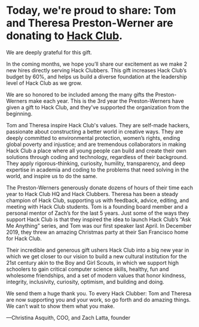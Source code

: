 
# Today, we're proud to share: Tom and Theresa Preston-Werner are donating <Amount amount="$500,000" /> to&nbsp;[Hack&nbsp;Club](https://hackclub.com).

We are deeply grateful for this gift.

In the coming months, we hope you’ll share our excitement as we make 2 new hires directly serving Hack Clubbers. This gift increases Hack Club’s budget by 60%, and helps us build a diverse foundation at the leadership level of Hack Club as we grow.

We are so honored to be included among the many gifts the Preston-Werners make each year. This is the 3rd year the Preston-Werners have given a gift to Hack Club, and they've supported the organization from the beginning.

Tom and Theresa inspire Hack Club's values. They are self-made hackers, passionate about constructing a better world in creative ways. They are deeply committed to environmental protection, women’s rights, ending global poverty and injustice; and are tremendous collaborators in making Hack Club a place where all young people can build and create their own solutions through coding and technology, regardless of their background. They apply rigorous-thinking, curiosity, humility, transparency, and deep expertise in academia and coding to the problems that need solving in the world, and inspire us to do the same.

The Preston-Werners generously donate dozens of hours of their time each year to Hack Club HQ and Hack Clubbers. Theresa has been a steady champion of Hack Club, supporting us with feedback, advice, editing, and meeting with Hack Club students. Tom is a founding board member and a personal mentor of Zach’s for the last 5 years. Just some of the ways they support Hack Club is that they inspired the idea to launch Hack Club’s “Ask Me Anything” series, and Tom was our first speaker last April. In December 2019, they threw an amazing Christmas party at their San Francisco home for Hack Club.

Their incredible and generous gift ushers Hack Club into a big new year in which we get closer to our vision to build a new cultural institution for the 21st century akin to the Boy and Girl Scouts, in which we support high schoolers to gain critical computer science skills, healthy, fun and wholesome friendships, and a set of modern values that honor kindness, integrity, inclusivity, curiosity, optimism, and building and doing.

We send them a huge thank you. To every Hack Clubber: Tom and Theresa are now supporting you and your work, so go forth and do amazing things. We can’t wait to show them what you make.

—Christina Asquith, COO, and Zach Latta, founder

